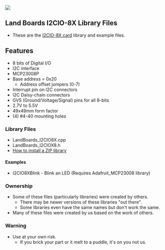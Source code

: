 <img src="http://land-boards.com/blwiki/images/f/f9/I2CIO-8X-6104-720px.jpg"></img>

== Land Boards I2CIO-8X Library Files ==

* These are the [http://land-boards.com/blwiki/index.php?title=I2CIO8 I2CIO-8X card] library and example files.

== Features ==

* 8 bits of Digital I/O
* I2C interface
* MCP23008P
* Base address = 0x20
** Address offset jumpers (0-7)
* Interrupt pin on I2C connectors
* I2C Daisy-chain connectors
* GVS (Ground/Voltage/Signal) pins for all 8-bits
* 2.7V to 5.5V
* 49x49mm form factor
* (4) #4-40 mounting holes

=== Library Files ===

* LandBoards_I2CIO8X.cpp
* LandBoards_I2CIOX8.h
* [https://www.arduino.cc/en/Guide/Libraries#toc4 How to install a ZIP library]

==== Examples ====

* I2CIO8XBlink - Blink an LED (Requires Adafruit_MCP23008 library)

=== Ownership ===

* Some of these files (particularly libraries) were created by others.
** There may be newer versions of these libraries "out there".
** Some libraries even have the same names but don't work the same.
* Many of these files were created by us based on the work of others.

=== Warning ===

* Use at your own risk.
** If you brick your part or it melt to a puddle, it's on you not us.
